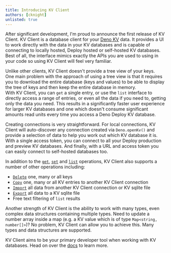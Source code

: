```yaml
---
title: Introducing KV Client
authors: [cknight]
unlisted: true
---
```


After significant development, I'm proud to announce the first release of KV
Client. KV Client is a database client for your [Deno KV](https://deno.com/kv)
data. It provides a UI to work directly with the data in your KV
databases and is capable of connecting to locally hosted, Deploy hosted or self-hosted KV databases. 
Best of all, the interface mimics exactly the APIs you are used to
using in your code so using KV Client will feel very familiar. 

Unlike other clients, KV Client doesn't provide a tree view of your keys.  
One main problem with the approach of using a tree view is that it requires you to download the entire 
database (keys and values) to be able to display the tree of keys and then keep the entire database in memory.  
With KV Client, you can `get` a single entry, or use the `list` interface to directly access a range of entries, 
or even all the data if you need to, getting only the data you need.  This results in a significantly faster 
user experience for larger KV databases and one which doesn't consume significant amounts read units every 
time you access a Deno Deploy KV database.

Creating connections is very straightforward.  For local connections, KV Client will auto-discover any 
connection created via `Deno.openKv()` and provide a selection of data to help you work out which KV 
database it is.  With a single access token, you can connect to all your Deploy production and preview KV 
databases.  And finally, with a URL and access token you can easily connect to self-hosted databases too.

In addition to the [`get`](/docs/operations/get), [`set`](/docs/operations/set) and 
[`list`](/docs/operations/list) operations, KV Client also supports a number of other operations including:

* [`Delete`](/docs/operations/delete) one, many or all keys
* [`Copy`](/docs/operations/copy) one, many or all KV entries to another KV Client connection
* [`Import`](/docs/operations/import) all data from another KV Client connection or KV sqlite file
* [`Export`](/docs/operations/export) all data to a KV sqlite file
* Free text filtering of `list` results

Another strength of KV Client is the ability to work with many types, even complex data structures 
containing multiple types.  Need to update a number array inside a map (e.g. a KV value which is of 
type `Map<string, number[]>`)?  No problem, KV Client can allow you to achieve this.  Many types and 
data structures are supported.

KV Client aims to be your primary developer tool when working with KV databases.  Head on over the 
[docs](/docs/installation) to learn more.